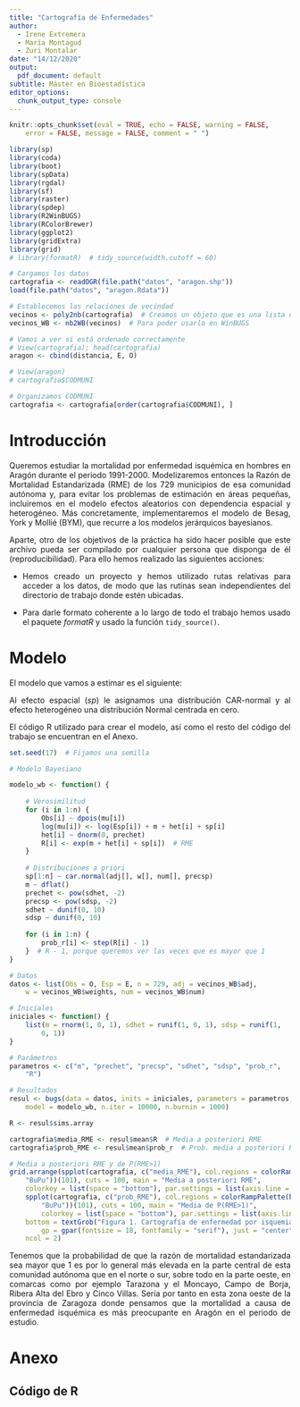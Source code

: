---
title: "Cartografía de Enfermedades"
author:
  - Irene Extremera
  - María Montagud
  - Zuri Montalar
date: "14/12/2020"
output:
  pdf_document: default
subtitle: Máster en Bioestadística
editor_options:
  chunk_output_type: console
---

<div style="text-align: justify">

```{r setup, include = FALSE}
knitr::opts_chunk$set(eval = TRUE, echo = FALSE, warning = FALSE, 
    error = FALSE, message = FALSE, comment = " ")
```


```{r}
library(sp)
library(coda)
library(boot)
library(spData)
library(rgdal)
library(sf)
library(raster)
library(spdep)
library(R2WinBUGS)
library(RColorBrewer)
library(ggplot2)
library(gridExtra)
library(grid)
# library(formatR)  # tidy_source(width.cutoff = 60)

# Cargamos los datos
cartografia <- readOGR(file.path("datos", "aragon.shp"))
load(file.path("datos", "aragon.Rdata"))

# Establecemos las relaciones de vecindad
vecinos <- poly2nb(cartografia)  # Creamos un objeto que es una lista de vecinos
vecinos_WB <- nb2WB(vecinos)  # Para poder usarlo en WinBUGS
```

```{r comment = FALSE}
# Vamos a ver si está ordenado correctamente
# View(cartografia); head(cartografia)
aragon <- cbind(distancia, E, O)

# View(aragon)
# cartografia$CODMUNI

# Organizamos CODMUNI
cartografia <- cartografia[order(cartografia$CODMUNI), ]
```

# Introducción

Queremos estudiar la mortalidad por enfermedad isquémica en hombres en Aragón durante el periodo 1991-2000. Modelizaremos entonces la Razón de Mortalidad Estandarizada (RME) de los 729 municipios de esa comunidad autónoma y, para evitar los problemas de estimación en áreas pequeñas, incluiremos en el modelo efectos aleatorios con dependencia espacial y heterogéneo. Más concretamente, implementaremos el modelo de Besag, York y Mollié (BYM), que recurre a los modelos jerárquicos bayesianos.

Aparte, otro de los objetivos de la práctica ha sido hacer posible que este archivo pueda ser compilado por cualquier persona que disponga de él (reproducibilidad).
Para ello hemos realizado las siguientes acciones: 

- Hemos creado un proyecto y hemos utilizado rutas relativas para acceder a los datos, de modo que las rutinas sean independientes del directorio de trabajo donde estén ubicadas.

- Para darle formato coherente a lo largo de todo el trabajo hemos usado el paquete *formatR* y usado la función `tidy_source()`. 

# Modelo

El modelo que vamos a estimar es el siguiente:

\begin{eqnarray}
\nonumber
Obs_i\sim Poisson(\mu_i) \\
\nonumber
\log(mu_i)=\log(Esp_i)+m+het_i+sp_i
\nonumber
\end{eqnarray}

Al efecto espacial (*sp*) le asignamos una distribución CAR-normal y al efecto heterogéneo una distribución Normal centrada en cero.

El código R utilizado para crear el modelo, así como el resto del código del trabajo se encuentran en el Anexo.


```{r}
set.seed(17)  # Fijamos una semilla

# Modelo Bayesiano

modelo_wb <- function() {
    
    # Verosimilitud
    for (i in 1:n) {
        Obs[i] ~ dpois(mu[i])
        log(mu[i]) <- log(Esp[i]) + m + het[i] + sp[i]
        het[i] ~ dnorm(0, prechet)
        R[i] <- exp(m + het[i] + sp[i])  # RME 
    }
    
    # Distribuciones a priori
    sp[1:n] ~ car.normal(adj[], w[], num[], precsp)
    m ~ dflat()
    prechet <- pow(sdhet, -2)
    precsp <- pow(sdsp, -2)
    sdhet ~ dunif(0, 10)
    sdsp ~ dunif(0, 10)
    
    for (i in 1:n) {
        prob_r[i] <- step(R[i] - 1)
    }  # R - 1, porque queremos ver las veces que es mayor que 1 
}

# Datos
datos <- list(Obs = O, Esp = E, n = 729, adj = vecinos_WB$adj, 
    w = vecinos_WB$weights, num = vecinos_WB$num)

# Iniciales
iniciales <- function() {
    list(m = rnorm(1, 0, 1), sdhet = runif(1, 0, 1), sdsp = runif(1, 
        0, 1))
}

# Parámetros
parametros <- c("m", "prechet", "precsp", "sdhet", "sdsp", "prob_r", 
    "R")

# Resultados
resul <- bugs(data = datos, inits = iniciales, parameters = parametros, 
    model = modelo_wb, n.iter = 10000, n.burnin = 1000)
```


```{r, fig.width = 10, flg.height = 10}
R <- resul$sims.array

cartografia$media_RME <- resul$mean$R  # Media a posteriori RME
cartografia$prob_RME <- resul$mean$prob_r  # Prob. media a posteriori RME

# Media a posteriori RME y de P(RME>1)
grid.arrange(spplot(cartografia, c("media_RME"), col.regions = colorRampPalette(brewer.pal(9, 
    "BuPu"))(101), cuts = 100, main = "Media a posteriori RME", 
    colorkey = list(space = "bottom"), par.settings = list(axis.line = list(col = "transparent"))), 
    spplot(cartografia, c("prob_RME"), col.regions = colorRampPalette(brewer.pal(9, 
        "BuPu"))(101), cuts = 100, main = "Media de P(RME>1)", 
        colorkey = list(space = "bottom"), par.settings = list(axis.line = list(col = "transparent"))), 
    bottom = textGrob("Figura 1. Cartografía de enfermedad por isquemia en Aragón", 
        gp = gpar(fontsize = 18, fontfamily = "serif"), just = "center"), 
    ncol = 2)
```

Tenemos que la probabilidad de que la razón de mortalidad estandarizada sea mayor que 1 es por lo general más elevada en la parte central de esta comunidad autónoma que en el norte o sur, sobre todo en la parte oeste, en comarcas como por ejemplo Tarazona y el Moncayo, Campo de Borja, Ribera Alta del Ebro y Cinco Villas. Sería por tanto en esta zona oeste de la provincia de Zaragoza donde pensamos que la mortalidad a causa de enfermedad isquémica es más preocupante en Aragón en el periodo de estudio.

# Anexo

## Código de R


```{r ref.label = knitr::all_labels(), echo = TRUE, eval = FALSE}

```



